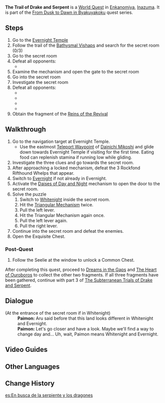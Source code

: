 {{Quest Infobox
|image         = World Quest The Trail of Drake and Serpent.png
|type          = World
|region        = Inazuma
|area          = Enkanomiya
|chapter       = From Dusk to Dawn in Byakuyakoku
|summary       = The Traveler and Paimon visit the Evernight Temple to retrieve a fragment of the Reins of Revival.
|startLocation = [[Evernight Temple]], [[Enkanomiya]], [[Inazuma]]
|prev          = The Subterranean Trials of Drake and Serpent
|next          = The Subterranean Trials of Drake and Serpent
|characters    = Paimon; Traveler
}}

'''The Trail of Drake and Serpent''' is a [[World Quest]] in [[Enkanomiya]], [[Inazuma]]. It is part of the [[From Dusk to Dawn in Byakuyakoku]] quest series.

==Steps==
# Go to the [[Evernight Temple]]
# Follow the trail of the [[Bathysmal Vishaps]] and search for the secret room (0/3)
# Go to the secret room
# Defeat all opponents:
#* {{Enemy|Rockfond Rifthound Whelp|x=3}}
# Examine the mechanism and open the gate to the secret room
# Go into the secret room
# Investigate the secret room
# Defeat all opponents:
#* {{Enemy|Rockfond Rifthound|x=1}}
#* {{Enemy|Rockfond Rifthound Whelp|x=1}}
#* {{Enemy|Thundercraven Rifthound|x=1}}
#* {{Enemy|Thundercraven Rifthound Whelp|x=1}}
# Obtain the fragment of the [[Reins of Revival Fragment (Temple)|Reins of the Revival]]

==Walkthrough==
# Go to the navigation target at Evernight Temple.
#*Use the eastmost [[Teleport Waypoint]] of [[Dainichi Mikoshi]] and glide down towards Evernight Temple if visiting for the first time. Eating food can replenish stamina if running low while gliding.
# Investigate the three clues and go towards the secret room.
# After approaching a locked mechanism, defeat the 3 Rockfond Rifthound Whelps that appear.
# Switch to [[Evernight]] if not already in Evernight.
# Activate the [[Daises of Day and Night]] mechanism to open the door to the secret room.
# Solve the puzzle
## Switch to [[Whitenight]] inside the secret room.
## Hit the [[Triangular Mechanism]] twice.
## Pull the left lever.
## Hit the Triangular Mechanism again once.
## Pull the left lever again.
## Pull the right lever.
# Continue into the secret room and defeat the enemies.
# Open the Exquisite Chest.

===Post-Quest===
# Follow the Seelie at the window to unlock a Common Chest.
After completing this quest, proceed to [[Dreams in the Gaps]] and [[The Heart of Ouroboros]] to collect the other two fragments. If all three fragments have been gathered, continue with part 3 of [[The Subterranean Trials of Drake and Serpent]].

==Dialogue==
{{Quest Description|You decide to head to the Evernight Temple to search for the fragment of the Reins of Revival.}}
{{Dialogue start}}
;(At the entrance of the secret room if in Whitenight)
:'''Paimon:''' Aru said before that this land looks different in Whitenight and Evernight.
:'''Paimon:''' Let's go closer and have a look. Maybe we'll find a way to change day and... Uh, wait, Paimon means Whitenight and Evernight.
{{Dialogue end}}

==Video Guides==
{{EVT
|video1   = https://youtu.be/umu6WIDh024?t=701
|caption1 = The Trail of Drake and Serpent Guide
}}

==Other Languages==
{{Other Languages
|en      = The Trail of Drake and Serpent
|zhs     = 寻得龙蛇踪
|zhs_rm  = Xún Dé Lóng Shé Zōng
|zht     = 尋得龍蛇蹤
|zht_rm  = Xún Dé Lóng Shé Zōng
|zh_tl   = Finding the Trails of Dragon and Snake
|ja      = 龍蛇追跡
|ja_rm   = Ryuuja Tsuiseki{{Assumed}}
|ja_tl   = Pursuit of the Dragon and Serpent
|ko      = 용과 뱀의 흔적을 찾다
|ko_rm   = 
|ko_tl   = 
|es      = En busca de la serpiente y los dragones
|es_tl   = 
|fr      = Sur la piste du dragon et du serpent
|fr_tl   = On the Trail of the Dragon and the Serpent
|ru      = По следам драконов и змея
|ru_tl   = 
|th      = ตามหาร่องรอยมังกรและงู
|th_rm   = 
|th_tl   = 
|vi      = Tìm Vết Tích Long Xà
|vi_tl   = 
|de      = Spuren der Drachen und Schlangen
|de_tl   = Traces of Dragons and Snakes
|id      = Jejak Naga dan Ular
|id_tl   = Trail of Dragon and Serpent
|pt      = Rastros de Dragões e da Serpente
|pt_tl   = 
}}

==Change History==
{{Change History|2.4}}
[[es:En busca de la serpiente y los dragones]]